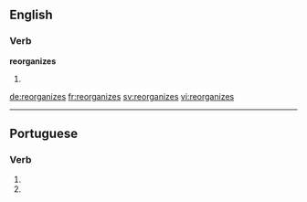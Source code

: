 ==English==

===Verb===
'''reorganizes'''

# {{third-person singular of|reorganize}}

[[de:reorganizes]]
[[fr:reorganizes]]
[[sv:reorganizes]]
[[vi:reorganizes]]

----
==Portuguese==

===Verb===
{{head|pt|verb form}}
# {{conjugation of|reorganizar||2|s|present|subjunctive|lang=pt}}
# {{conjugation of|reorganizar||2|s|negative|imperative|lang=pt}}
{{rfc-auto}}